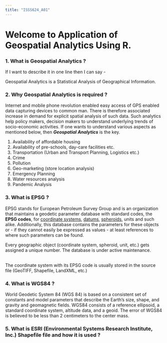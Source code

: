 ```yaml
---
title: "ISSS624_A01"
---
```


# Welcome to Application of Geospatial Analytics Using R.

### 1. What is Geospatial Analytics ?

If I want to describe it in one line then I can say -

Geospatial Analytics is a Statistical Analysis of Geographical Information.

### 2. Why Geospatial Analytics is required ?

Internet and mobile phone revolution enabled easy access of GPS enabled data capturing devices to common man. There is therefore associated increase in demand for explicit spatial analysis of such data. Such analytics help policy makers, decision makers to understand underlying trends of socio-economic activities. If one wants to understand various aspects as mentioned below, then ***Geospatial Analytics*** is the key.

1.  Availability of affordable housing
2.  Availability of pre-schools, day-care facilities etc.
3.  Transportation (Urban and Transport Planning, Logistics etc.)
4.  Crime
5.  Pollution
6.  Geo-marketing (store location analysis)
7.  Emergency Planning
8.  Water resources analysis
9.  Pandemic Analysis

###  3. What is EPSG ?

EPSG stands for European Petroleum Survey Group and is an organization that maintains a geodetic parameter database with standard codes, the **EPSG codes**, for [coordinate systems](http://support.virtual-surveyor.com/support/solutions/articles/1000261350), [datums](http://support.virtual-surveyor.com/solution/articles/1000261330), [spheroids](http://support.virtual-surveyor.com/support/solutions/articles/1000261329), units and such alike. Additionally, this database contains the parameters for these objects or - if they cannot easily be expressed as values - at least references to where such parameters can be found. 

Every geographic object (coordinate system, spheroid, unit, etc.) gets assigned a unique number. The database is under active maintenance.

\
The coordinate system with its EPSG code is usually stored in the source file (GeoTIFF, Shapefile, LandXML, etc.)

### 4. What is WGS84 ?

World Geodetic System 84 (WGS 84) is based on a consistent set of constants and model parameters that describe the Earth's size, shape, and gravity and geomagnetic fields. WGS84 consists of a reference ellipsoid, a standard coordinate system, altitude data, and a geoid. The error of WGS84 is believed to be less than 2 centimeters to the center mass.

### 5. What is ESRI (Environmental Systems Research Institute, Inc.) Shapefile file and how it is used ?
